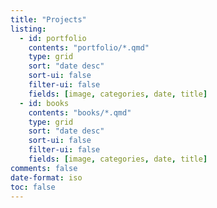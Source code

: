 ```yaml
---
title: "Projects"
listing:
  - id: portfolio
    contents: "portfolio/*.qmd"
    type: grid
    sort: "date desc"
    sort-ui: false
    filter-ui: false
    fields: [image, categories, date, title]
  - id: books
    contents: "books/*.qmd"
    type: grid
    sort: "date desc"
    sort-ui: false
    filter-ui: false
    fields: [image, categories, date, title]
comments: false
date-format: iso
toc: false
---
```


:::{#portfolio}

:::

:::{#books}

:::
